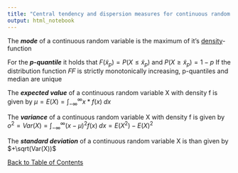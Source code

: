 ```yaml
---
title: "Central tendency and dispersion measures for continuous random variables"
output: html_notebook
---
```


The ***mode*** of a continuous random variable is the maximum of it's [density](./density.nb.html)-function

For the ***p-quantile*** it holds that $F(\tilde{x}_p) = P(X \le \tilde{x}_p)$ and $P(X \ge \tilde{x}_p) = 1 - p$
If the distribution function 𝐹𝐹 is strictly monotonically increasing, p-quantiles and median are unique

The ***expected value*** of a continuous random variable X with density f is given by $\mu = E(X) = \int_{-\infty}^{\infty} x* f(x) \; dx$

The ***variance*** of a continuous random variable X with density f is given by $o^2 = Var(X) = \int_{-\infty}^{\infty} (x - \mu)^2 f(x) \; dx = E(X^2) - E(X)^2$

The ***standard deviation*** of a continuous random variable X is than given by $+\sqrt(Var(X))$

[Back to Table of Contents](../)